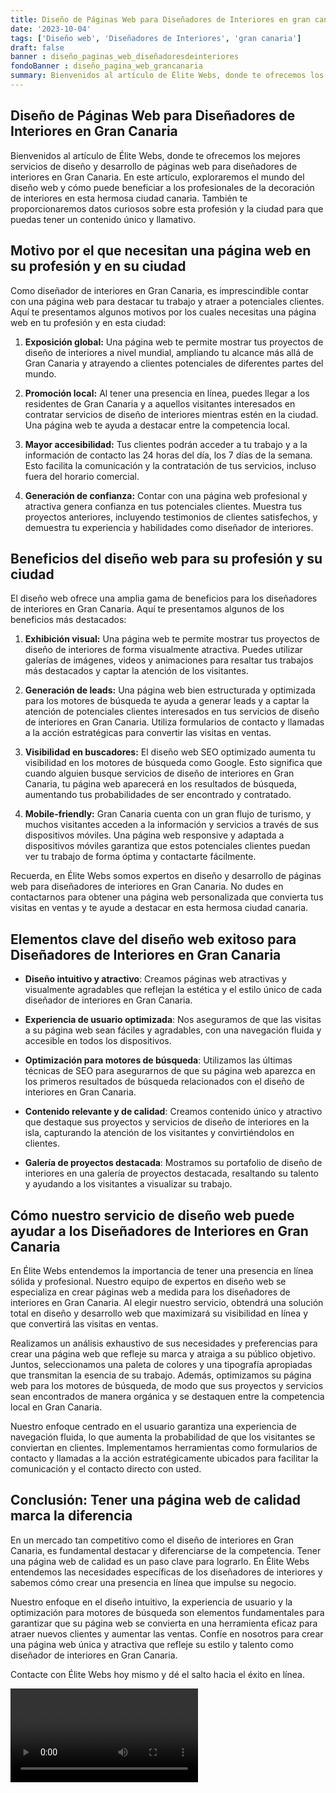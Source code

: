 ```yaml
---
title: Diseño de Páginas Web para Diseñadores de Interiores en gran canaria
date: '2023-10-04'
tags: ['Diseño web', 'Diseñadores de Interiores', 'gran canaria']
draft: false
banner : diseño_paginas_web_diseñadoresdeinteriores
fondoBanner : diseño_pagina_web_grancanaria
summary: Bienvenidos al artículo de Élite Webs, donde te ofrecemos los mejores servicios de diseño y desarrollo de páginas web para diseñadores de interiores en Gran Canaria. En este artículo, exploraremos el mundo del diseño web y cómo puede beneficiar a los profesionales de la decoración de interiores en esta hermosa ciudad canaria. También te proporcionaremos datos curiosos sobre esta profesión y la ciudad para que puedas tener un contenido único y llamativo.
---
```


## Diseño de Páginas Web para Diseñadores de Interiores en Gran Canaria

Bienvenidos al artículo de Élite Webs, donde te ofrecemos los mejores servicios de diseño y desarrollo de páginas web para diseñadores de interiores en Gran Canaria. En este artículo, exploraremos el mundo del diseño web y cómo puede beneficiar a los profesionales de la decoración de interiores en esta hermosa ciudad canaria. También te proporcionaremos datos curiosos sobre esta profesión y la ciudad para que puedas tener un contenido único y llamativo.

## Motivo por el que necesitan una página web en su profesión y en su ciudad

Como diseñador de interiores en Gran Canaria, es imprescindible contar con una página web para destacar tu trabajo y atraer a potenciales clientes. Aquí te presentamos algunos motivos por los cuales necesitas una página web en tu profesión y en esta ciudad:

1. **Exposición global:** Una página web te permite mostrar tus proyectos de diseño de interiores a nivel mundial, ampliando tu alcance más allá de Gran Canaria y atrayendo a clientes potenciales de diferentes partes del mundo.

2. **Promoción local:** Al tener una presencia en línea, puedes llegar a los residentes de Gran Canaria y a aquellos visitantes interesados en contratar servicios de diseño de interiores mientras estén en la ciudad. Una página web te ayuda a destacar entre la competencia local.

3. **Mayor accesibilidad:** Tus clientes podrán acceder a tu trabajo y a la información de contacto las 24 horas del día, los 7 días de la semana. Esto facilita la comunicación y la contratación de tus servicios, incluso fuera del horario comercial.

4. **Generación de confianza:** Contar con una página web profesional y atractiva genera confianza en tus potenciales clientes. Muestra tus proyectos anteriores, incluyendo testimonios de clientes satisfechos, y demuestra tu experiencia y habilidades como diseñador de interiores.

## Beneficios del diseño web para su profesión y su ciudad

El diseño web ofrece una amplia gama de beneficios para los diseñadores de interiores en Gran Canaria. Aquí te presentamos algunos de los beneficios más destacados:

1. **Exhibición visual:** Una página web te permite mostrar tus proyectos de diseño de interiores de forma visualmente atractiva. Puedes utilizar galerías de imágenes, videos y animaciones para resaltar tus trabajos más destacados y captar la atención de los visitantes.

2. **Generación de leads:** Una página web bien estructurada y optimizada para los motores de búsqueda te ayuda a generar leads y a captar la atención de potenciales clientes interesados en tus servicios de diseño de interiores en Gran Canaria. Utiliza formularios de contacto y llamadas a la acción estratégicas para convertir las visitas en ventas.

3. **Visibilidad en buscadores:** El diseño web SEO optimizado aumenta tu visibilidad en los motores de búsqueda como Google. Esto significa que cuando alguien busque servicios de diseño de interiores en Gran Canaria, tu página web aparecerá en los resultados de búsqueda, aumentando tus probabilidades de ser encontrado y contratado.

4. **Mobile-friendly:** Gran Canaria cuenta con un gran flujo de turismo, y muchos visitantes acceden a la información y servicios a través de sus dispositivos móviles. Una página web responsive y adaptada a dispositivos móviles garantiza que estos potenciales clientes puedan ver tu trabajo de forma óptima y contactarte fácilmente.

Recuerda, en Élite Webs somos expertos en diseño y desarrollo de páginas web para diseñadores de interiores en Gran Canaria. No dudes en contactarnos para obtener una página web personalizada que convierta tus visitas en ventas y te ayude a destacar en esta hermosa ciudad canaria.

<GifSeo />

<Cta />

## Elementos clave del diseño web exitoso para Diseñadores de Interiores en Gran Canaria

- **Diseño intuitivo y atractivo**: Creamos páginas web atractivas y visualmente agradables que reflejan la estética y el estilo único de cada diseñador de interiores en Gran Canaria.

- **Experiencia de usuario optimizada**: Nos aseguramos de que las visitas a su página web sean fáciles y agradables, con una navegación fluida y accesible en todos los dispositivos.

- **Optimización para motores de búsqueda**: Utilizamos las últimas técnicas de SEO para asegurarnos de que su página web aparezca en los primeros resultados de búsqueda relacionados con el diseño de interiores en Gran Canaria.

- **Contenido relevante y de calidad**: Creamos contenido único y atractivo que destaque sus proyectos y servicios de diseño de interiores en la isla, capturando la atención de los visitantes y convirtiéndolos en clientes.

- **Galería de proyectos destacada**: Mostramos su portafolio de diseño de interiores en una galería de proyectos destacada, resaltando su talento y ayudando a los visitantes a visualizar su trabajo.

## Cómo nuestro servicio de diseño web puede ayudar a los Diseñadores de Interiores en Gran Canaria

En Élite Webs entendemos la importancia de tener una presencia en línea sólida y profesional. Nuestro equipo de expertos en diseño web se especializa en crear páginas web a medida para los diseñadores de interiores en Gran Canaria. Al elegir nuestro servicio, obtendrá una solución total en diseño y desarrollo web que maximizará su visibilidad en línea y que convertirá las visitas en ventas.

Realizamos un análisis exhaustivo de sus necesidades y preferencias para crear una página web que refleje su marca y atraiga a su público objetivo. Juntos, seleccionamos una paleta de colores y una tipografía apropiadas que transmitan la esencia de su trabajo. Además, optimizamos su página web para los motores de búsqueda, de modo que sus proyectos y servicios sean encontrados de manera orgánica y se destaquen entre la competencia local en Gran Canaria.

Nuestro enfoque centrado en el usuario garantiza una experiencia de navegación fluida, lo que aumenta la probabilidad de que los visitantes se conviertan en clientes. Implementamos herramientas como formularios de contacto y llamadas a la acción estratégicamente ubicados para facilitar la comunicación y el contacto directo con usted.

## Conclusión: Tener una página web de calidad marca la diferencia

En un mercado tan competitivo como el diseño de interiores en Gran Canaria, es fundamental destacar y diferenciarse de la competencia. Tener una página web de calidad es un paso clave para lograrlo. En Élite Webs entendemos las necesidades específicas de los diseñadores de interiores y sabemos cómo crear una presencia en línea que impulse su negocio.

Nuestro enfoque en el diseño intuitivo, la experiencia de usuario y la optimización para motores de búsqueda son elementos fundamentales para garantizar que su página web se convierta en una herramienta eficaz para atraer nuevos clientes y aumentar las ventas. Confíe en nosotros para crear una página web única y atractiva que refleje su estilo y talento como diseñador de interiores en Gran Canaria.

Contacte con Élite Webs hoy mismo y dé el salto hacia el éxito en línea.

<Video />

<CtaBot job='Diseñadores de Interiores' city='gran canaria'/>

<Gmaps query='gran canaria+españa+maps' />